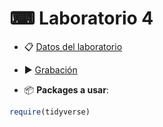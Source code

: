 # &#9000; Laboratorio 4 {-}

* &#128203; <a href="data/mcdonalds.csv" target="_blank">Datos del laboratorio</a>
* &#9654; <a href="https://www.google.cl" target="_blank">Grabación</a>

* &#128230; **Packages a usar**:

```r
require(tidyverse)
```